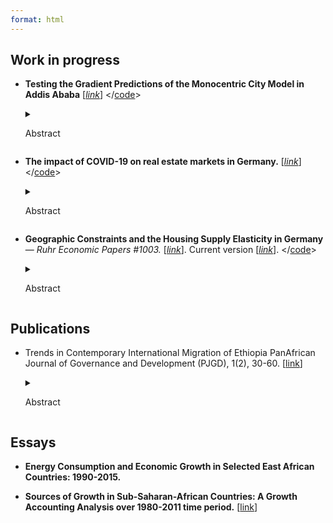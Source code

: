 ```yaml
---
format: html
---
```


## Work in progress

-   **Testing the Gradient Predictions of the Monocentric City Model in Addis Ababa** [[*link*](https://papers.ssrn.com/sol3/papers.cfm?abstract_id=4803607)] </[code](https://github.com/eyayaw/the-monocentric-city-gradients-addis-ababa)>

    <details>
    <summary>Abstract</summary>
    > *This study presents new empirical evidence for the monocentric city model in a developing country, using unique real estate data for Addis Ababa. The study confirms two of the key predictions of the model: the negative rent and the negative structural density gradients. Both house prices and rents decrease as we move away from the center of Addis Ababa. Using building footprint datasets, the study also demonstrates that the structural density (measured by building height) strongly decreases with distance to the Central Business District (CBD). This study provides a comprehensive georeferenced real estate dataset for Addis Ababa, the first study to do so. The findings highlight the enduring relevance of the monocentric city model in cities in developed and developing countries.*
    </details> 
-   **The impact of COVID-19 on real estate markets in Germany.** [[*link*](https://ssrn.com/abstract=4700238)] </[code](https://github.com/eyayaw/donut-effect-de)>
    <details>
    <summary>Abstract</summary>
    
    > *The COVID-19 pandemic has disrupted established urban patterns. The literature on the impact of the pandemic on real estate markets in the US has shown a significant increase in the demand for suburban housing, resulting in a considerable increase in suburban prices compared to those in the city center (termed the “donut effect”). However, the German housing market did not experience such drastic changes. To examine price and rent adjustments during the pandemic, we analyze detailed housing data and find little evidence supporting the donut effect seen in the US. Apartment rents increase in suburban areas, while house prices do not change significantly. Examining the role of amenities, we find no explanation for price and rent differences between the central business district (CBD) and suburbs. The differences between the two markets may be attributed to cultural and structural distinctions. Our analysis, which includes data on population patterns and migration behavior, reveals that residents in Germany exhibit a slower-moving trend. Our findings remain robust across different settings and subsets of cities.*

    > --- Coauthored with [Patrick Thiel](https://www.rwi-essen.de/rwi/team/person/patrick-thiel)
    </details> 

-   **Geographic Constraints and the Housing Supply Elasticity in Germany** --- *Ruhr Economic Papers #1003.* [[*link*](https://www.rwi-essen.de/en/publications/scientific/ruhr-economic-papers/detail/geographic-constraints-and-the-housing-supply-elasticity-germany)]. Current version [[*link*](https://uni-duisburg-essen.sciebo.de/s/km7tQzcygRQjwp6)]. </[code](https://github.com/eyayaw/housing-supply-elasticity-in-germany)>

    
    <details>
    <summary>Abstract</summary>

    > *The study estimates the housing supply elasticity and the impact of geographic constraints in Germany from 2008-2019 using the Bartik instrument. The results show that the housing supply is, on average, inelastic, with a floorspace elasticity of 0.22 and a units elasticity of 0.25. The study also reveals that geographical constraints partially affect the housing supply elasticity across districts. Notably, high development intensity decreases the elasticity, while the unavailability of land for development due to restrictive geography has no significant impact on the housing supply elasticity. The housing supply elasticity estimates may prove useful for calibrating quantitative urban models in Germany.*
    </details>

## Publications

-   Trends in Contemporary International Migration of Ethiopia PanAfrican Journal of Governance and Development (PJGD), 1(2), 30-60. [[link](https://doi.org/10.46404/panjogov.v1i2.2342)]

    <details>
    <summary>Abstract</summary>

    > Ethiopia is found in the ‘Eastern Africa migration system’ known for turbulent population mobility due to a host of social, economic, and political factors. The migration problem of East Africa, in which, a substantial exploration of the complexity and intensity of the migration pattern of Ethiopia has become necessary in the context of social transformation and development processes. To this end, this study is designed to provide migratory change and developmental patterns of international migration of Ethiopia in regional and sub-regional perspectives based on long-term macro statistics. The data obtained from the Reports of the United Nations Department for Economic and Social Affairs and World Bank’s Development Indicators have been used to describe, analyze and explain long-term patterns of international migration of Ethiopia within the regional contexts. Results show the trend that Ethiopia experienced a continuous increase in its international migrant stock in the last five decades, from less than 400,000 in 1960 to over 1 million in 2015. Refugees and transit migrants constituted the largest number of immigrants, mostly from the neighboring countries, driven by continuous conflicts and political instability. Ethiopia, once dominant in refugee flows in the Horn of Africa due to political conflict, famine, and persecution, experienced a sharp decline in the share of refugees in the Horn of Africa in the last three decades. Economic motives have recently become the prime factors in migration decisions among the Ethiopians as observed with the fact that the USA and the Middle East are the major destinations. The findings revealed that Ethiopian emigration is characterized by the inter-continental flows unlike the Sub-Saharan migration pattern known to have an intra-continental migratory link. Feminization of Ethiopian migration is also evident particularly in core destination countries of the Global North, which indicates the increasing role of females in migration decisions but also disproves the widely held perception about Ethiopians emigration to the Arab World as female-specific. In the final analysis, Ethiopia could be regarded rather as a destination, with over 1.2 million migrants, than as an origin, with just over 800,000 as of 2017, which now make the country a regional migration hub in the Horn of Africa.

    > --- Coauthored with Fikadu Ayanie, Tihitina Fanta, and Dagnachew Melese

## Essays

-   **Energy Consumption and Economic Growth in Selected East African Countries: 1990-2015.**

-   **Sources of Growth in Sub-Saharan-African Countries: A Growth Accounting Analysis over 1980-2011 time period.** [[link](https://archives.kdischool.ac.kr/handle/11125/30670)]

<!-- -   **Determinants of Fertilizer Use in Bahir Dar Surroundings: Evidence from Some Selected Provinces.** -->